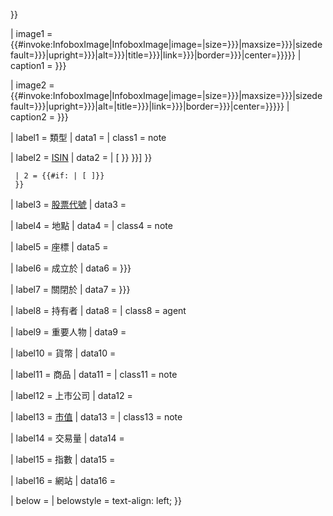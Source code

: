 {{Infobox
| bodyclass  = vcard

| above      = {{Br separated entries
| 1 = <span class="fn org">{{{name}}}</span>
| 2 = {{#if:{{{alt_name|}}}{{{nativename|}}}|<span class="nickname" style="font-size:85%;">{{{alt_name|''{{{nativename}}}''}}}</span>}}}}

| image1     = {{#invoke:InfoboxImage|InfoboxImage|image={{{logo|}}}|size={{{logosize|{{{logo_size|}}}}}}|maxsize={{{logomaxsize|{{{logo_maxsize|}}}}}}|sizedefault={{{logosizedefault|{{{logo_sizedefault|}}}}}}|upright={{{logoupright|{{{logo_upright|}}}}}}|alt={{{logoalt|{{{logo_alt|}}}}}}|title={{{logotitle|{{{logo_title|}}}}}}|link={{{logolink|{{{logo_link|}}}}}}|border={{{logoborder|{{{logo_border|no}}}}}}|center={{{logocenter|{{{logo_center|yes}}}}}}}}
| caption1   = {{{logo_caption|{{{caption1|}}}}}}

| image2     = {{#invoke:InfoboxImage|InfoboxImage|image={{{image|}}}|size={{{imagesize|{{{image_size|}}}}}}|maxsize={{{imagemaxsize|{{{image_maxsize|}}}}}}|sizedefault={{{imagesizedefault|{{{image_sizedefault|}}}}}}|upright={{{imageupright|{{{image_upright|}}}}}}|alt={{{alt|}}}|title={{{imagetitle|{{{image_title|}}}}}}|link={{{imagelink|{{{image_link|}}}}}}|border={{{imageborder|{{{image_border|yes}}}}}}|center={{{imagecenter|{{{image_center|yes}}}}}}}}
| caption2   = {{{image_caption|{{{caption2|}}}}}}

| label1     = 類型
| data1      = {{{type}}}
| class1     = note

| label2     = [[國際證券識別碼|ISIN]]
| data2      = {{Br separated entries
  | 1 = {{#if:{{{ISIN|{{wikidata|property|raw|P946}}}}} | <span class="plainlinks nourlexpansion">[{{fullurl:toollabs:isin/|language=en&isin={{urlencode:{{{ISIN|{{wikidata|property|raw|P946}}}}} }} }} {{{ISIN|{{wikidata|property|edit|P946}}}}}]</span> }}
  | 2 = {{#if:{{{ISIN2|}}} | <span class="plainlinks nourlexpansion">[{{fullurl:toollabs:isin/|language=en&isin={{urlencode:{{{ISIN2}}}}}}} {{{ISIN2}}}]</span>}}
  }}

| label3     = [[股票代號]]
| data3      = {{{traded_as|}}}

| label4     = 地點
| data4      = {{{country}}}{{{state|}}}{{{city}}}
| class4     = note

| label5     = 座標
| data5      = {{{coor|}}}

| label6     = 成立於
| data6      = {{{foundation|{{{founded|}}}}}}

| label7     = 關閉於
| data7      = {{{closed|{{{closed|}}}}}}

| label8     = 持有者
| data8      = {{{owner|}}}
| class8     = agent

| label9     = 重要人物
| data9      = {{{key_people|}}}

| label10    = 貨幣
| data10      = {{{currency|}}}

| label11     = 商品
| data11      = {{{commodity|}}}
| class11     = note

| label12    = 上市公司
| data12     = {{{listings|}}}

| label13    = [[市值]]
| data13     = {{{mcap|}}}
| class13    = note

| label14    = 交易量
| data14     = {{{volume|}}}

| label15    = 指數
| data15     = {{{indexes|}}}

| label16    = 網站
| data16     = {{{homepage|}}}

| below      = {{{footnotes|}}}
| belowstyle = text-align: left;
}}<noinclude>
{{Documentation}}
</noinclude>